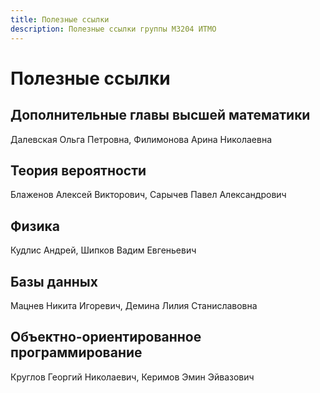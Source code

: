 ```yaml
---
title: Полезные ссылки
description: Полезные ссылки группы M3204 ИТМО
---
```


# Полезные ссылки


<Deadlines />


<AppInstall />

## Дополнительные главы высшей математики
Далевская Ольга Петровна, Филимонова Арина Николаевна

## Теория вероятности
Блаженов Алексей Викторович, Сарычев Павел Александрович

## Физика
Кудлис Андрей, Шипков Вадим Евгеньевич

## Базы данных

Мацнев Никита Игоревич, Демина Лилия Станиславовна

## Объектно-ориентированное программирование
Круглов Георгий Николаевич, Керимов Эмин Эйвазович


<EditPageLink filePath="/src/pages/index.mdx" />
